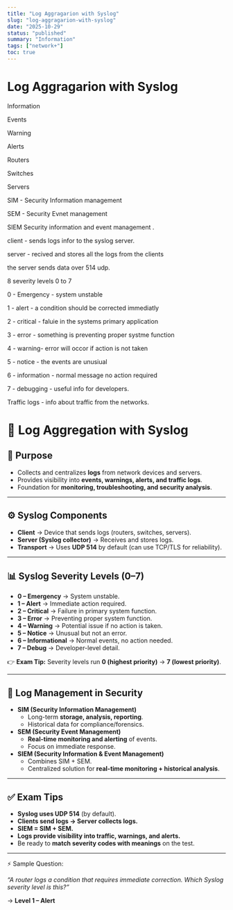 ```yaml
---
title: "Log Aggragarion with Syslog"
slug: "log-aggragarion-with-syslog"
date: "2025-10-29"
status: "published"
summary: "Information"
tags: ["network+"]
toc: true
---
```


# Log Aggragarion with Syslog

Information 

Events 

Warning 

Alerts 

Routers 

Switches 

Servers 

SIM - Security Information management 

SEM - Security Evnet management 

SIEM Security information and event management .

client - sends logs infor to the syslog server. 

server - recived and stores all the logs from the clients

the server sends data over 514 udp. 

8 severity levels 0 to 7 

0 - Emergency - system unstable 

1 - alert - a condition should be corrected immediatly 

2 - critical - faluie in the systems primary application 

3 - error - something is preventing proper systme function 

4 - warning- error will occor if action is not taken 

5 - notice - the events are unusiual 

6 - information - normal message no action required 

7 - debugging - useful info for developers. 

Traffic logs - info about traffic from the networks.

# 📝 Log Aggregation with Syslog

## 🔑 Purpose

- Collects and centralizes **logs** from network devices and servers.
- Provides visibility into **events, warnings, alerts, and traffic logs**.
- Foundation for **monitoring, troubleshooting, and security analysis**.

---

## ⚙️ Syslog Components

- **Client** → Device that sends logs (routers, switches, servers).
- **Server (Syslog collector)** → Receives and stores logs.
- **Transport** → Uses **UDP 514** by default (can use TCP/TLS for reliability).

---

## 📊 Syslog Severity Levels (0–7)

- **0 – Emergency** → System unstable.
- **1 – Alert** → Immediate action required.
- **2 – Critical** → Failure in primary system function.
- **3 – Error** → Preventing proper system function.
- **4 – Warning** → Potential issue if no action is taken.
- **5 – Notice** → Unusual but not an error.
- **6 – Informational** → Normal events, no action needed.
- **7 – Debug** → Developer-level detail.

👉 **Exam Tip:** Severity levels run **0 (highest priority)** → **7 (lowest priority)**.

---

## 🔐 Log Management in Security

- **SIM (Security Information Management)**
    - Long-term **storage, analysis, reporting**.
    - Historical data for compliance/forensics.
- **SEM (Security Event Management)**
    - **Real-time monitoring and alerting** of events.
    - Focus on immediate response.
- **SIEM (Security Information & Event Management)**
    - Combines SIM + SEM.
    - Centralized solution for **real-time monitoring + historical analysis**.

---

## ✅ Exam Tips

- **Syslog uses UDP 514** (by default).
- **Clients send logs → Server collects logs.**
- **SIEM = SIM + SEM.**
- **Logs provide visibility into traffic, warnings, and alerts.**
- Be ready to **match severity codes with meanings** on the test.

---

⚡ Sample Question:

*“A router logs a condition that requires immediate correction. Which Syslog severity level is this?”*

→ **Level 1 – Alert**